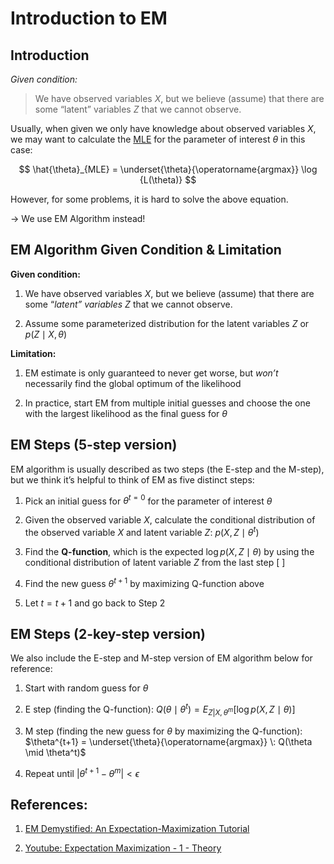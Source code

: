 # Introduction to EM 



## Introduction

*Given condition:*   

> We have observed variables $X$, but we believe (assume) that there are some “latent” variables $Z$ that we cannot observe. 

Usually, when given we only have knowledge about observed variables $X$, we may want to calculate the [MLE](https://en.wikipedia.org/wiki/Maximum_likelihood_estimation) for the parameter of interest $\theta$ in this case: 

$$
\hat{\theta}_{MLE} = \underset{\theta}{\operatorname{argmax}}  \log {L(\theta)}
$$ 

However, for some problems, it is hard to solve the above equation.  

\quad → We use EM Algorithm instead!


## EM Algorithm Given Condition & Limitation

**Given condition:**    

1. We have observed variables $X$, but we believe (assume) that there are some “*latent” variables *$Z$ that we cannot observe.  

2. Assume some parameterized distribution for the latent variables $Z$ or $p(Z\mid X, \theta)$ 

  
**Limitation:** 

1. EM estimate is only guaranteed to never get worse, but *won’t* necessarily find the global optimum of the likelihood

2. In practice, start EM from multiple initial guesses and choose the one with the largest likelihood as the final guess for $\theta$

  
## EM Steps (5-step version)

EM algorithm is usually described as two steps (the E-step and the M-step), but we think it’s helpful to think of EM as five distinct steps:

1. Pick an initial guess for $\theta^{t = 0}$ for the parameter of interest $\theta$ 

2. Given the observed variable $X$, calculate the conditional distribution of the observed variable $X$ and latent variable $Z$: $p(X, Z \mid \theta^{t})$ 

3. Find the **Q-function**, which is the expected $\log {p(X,Z\mid \theta)}$ by using the conditional distribution of latent variable $Z$ from the last step 
   \[
   \begin{align}
        Q(\theta \mid \theta^t) & = expected\; \log {p(X,Z\mid \theta)} \\ 
        & = E_{Z\mid x,\theta^t} [\log{p(X,Z\mid \theta)}] \\ 
        & = \int^{all\; Z} \log{p(X,Z \mid \theta)p(Z\mid X,\theta^t)}  \,dZ
    \end{align} 
   \]  
    
 4. Find the new guess $\theta^{t+1}$ by maximizing Q-function above 
 
 5. Let $t = t+1$ and go back to Step 2
 
 

## EM Steps (2-key-step version)

We also include the E-step and M-step version of EM algorithm below for reference: 

1. Start with random guess for $\theta$ 

2. E step (finding the Q-function): $Q(\theta \mid \theta^t) = E_{Z|X,\theta^m} [\log{p(X, Z \mid \theta)}]$

3. M step (finding the new guess for $\theta$ by maximizing the Q-function): $\theta^{t+1} = \underset{\theta}{\operatorname{argmax}} \: Q(\theta \mid \theta^t)$

4. Repeat until $|\theta^{t+1} - \theta^m| < \epsilon$


## References: 

1. [EM Demystified: An Expectation-Maximization Tutorial](https://vannevar.ece.uw.edu/techsite/papers/documents/UWEETR-2010-0002.pdf)

2. [Youtube: Expectation Maximization - 1 - Theory](https://www.youtube.com/watch?v=2b47biOYSEI)









